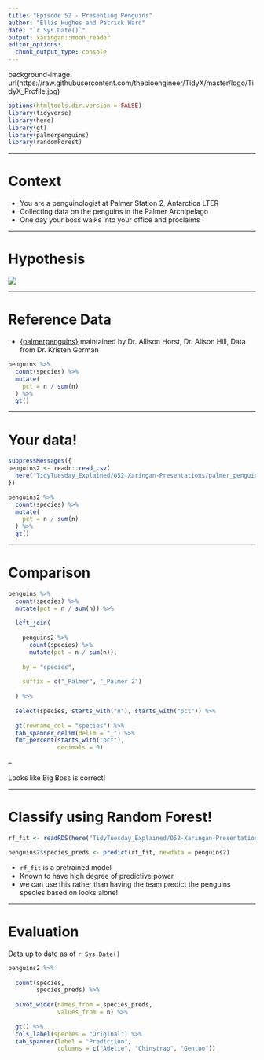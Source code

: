 ```yaml
---
title: "Episode 52 - Presenting Penguins"
author: "Ellis Hughes and Patrick Ward"
date: "`r Sys.Date()`"
output: xaringan::moon_reader
editor_options:
  chunk_output_type: console
---
```


background-image: url(https://raw.githubusercontent.com/thebioengineer/TidyX/master/logo/TidyX_Profile.jpg)

```r
options(htmltools.dir.version = FALSE)
library(tidyverse)
library(here)
library(gt)
library(palmerpenguins)
library(randomForest)
```

---

# Context

- You are a penguinologist at Palmer Station 2, Antarctica LTER
- Collecting data on the penguins in the Palmer Archipelago
- One day your boss walks into your office and proclaims

---

# Hypothesis 
 
![](too_many_gentoo.jpg)

---

# Reference Data

- [{palmerpenguins}](https://github.com/allisonhorst/palmerpenguins) maintained by Dr. Allison Horst, Dr. Alison Hill, 
Data from Dr. Kristen Gorman

```r
penguins %>% 
  count(species) %>% 
  mutate(
    pct = n / sum(n)
  ) %>% 
  gt()
```

---

# Your data!

```r

suppressMessages({
penguins2 <- readr::read_csv(
  here("TidyTuesday_Explained/052-Xaringan-Presentations/palmer_penguins_3.csv"))
})

penguins2 %>% 
  count(species) %>% 
  mutate(
    pct = n / sum(n)
  ) %>% 
  gt()

```

---

# Comparison

```r

penguins %>%
  count(species) %>%
  mutate(pct = n / sum(n)) %>%
  
  left_join(
    
    penguins2 %>%
      count(species) %>%
      mutate(pct = n / sum(n)),
    
    by = "species",
    
    suffix = c("_Palmer", "_Palmer 2")
    
  ) %>%
  
  select(species, starts_with("n"), starts_with("pct")) %>%
  
  gt(rowname_col = "species") %>%
  tab_spanner_delim(delim = "_") %>%
  fmt_percent(starts_with("pct"),
              decimals = 0)


```

--

Looks like Big Boss is correct!

---

# Classify using Random Forest!

```r

rf_fit <- readRDS(here("TidyTuesday_Explained/052-Xaringan-Presentations/rf_penguin_classification.rds"))

penguins2$species_preds <- predict(rf_fit, newdata = penguins2)

```

- `rf_fit` is a pretrained model
- Known to have high degree of predictive power
- we can use this rather than having the team predict the penguins species based on looks alone!

---

# Evaluation

Data up to date as of `r Sys.Date()`

```r

penguins2 %>%
  
  count(species,
        species_preds) %>%
  
  pivot_wider(names_from = species_preds,
              values_from = n) %>%
  
  gt() %>%
  cols_label(species = "Original") %>%
  tab_spanner(label = "Prediction",
              columns = c("Adelie", "Chinstrap", "Gentoo"))
  
```



